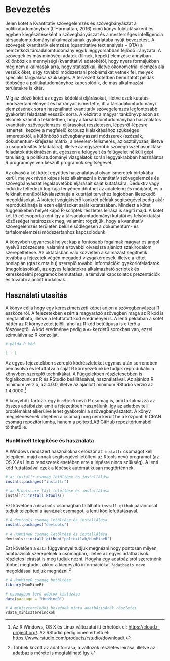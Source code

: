 # Bevezetés

Jelen kötet a Kvantitatív szövegelemzés és szövegbányászat a politikatudományban (L'Harmattan, 2016) című könyv folytatásaként és egyben kiegészítéseként a szövegbányászat és a mesterséges intelligencia társadalomtudományi alkalmazásának gyakorlatába nyújt bevezetést. A szövegek kvantitatív elemzése (quantitative text analysis -- QTA) a nemzetközi társadalomtudomány egyik leggyorsabban fejlődő irányzata. A szövegek és más minőségi adatok (filmek, képek) elemzése annyiban különbözik a mennyiségi (kvantitatív) adatokétól, hogy nyers formájukban még nem alkalmasak arra, hogy statisztikai, illetve ökonometriai elemzés alá vessük őket, s így további módszertani problémákat vetnek fel, melyek speciális tárgyalása szükséges. A tervezett kötetben bemutatott példák többsége a politikatudományhoz kapcsolódik, de más alkalmazási területekre is kitér.

Míg az előző kötet az egyes kódolási eljárásokat, illetve ezek kutatás-módszertani előnyeit és hátrányait ismertette, itt a társadalomtudományi elemzésének során használható kvantitatív szövegelemzés legfontosabb gyakorlati feladatait vesszük sorra. A kézirat a magyar tankönyvpiacon az elsőnek számít a tekintetben, hogy a társadalomtudományban használatos kvantitatív szövegelemzési eljárásokat részletesen, lépésről-lépésre ismerteti, kezdve a megfelelő korpusz kialakításához szükséges ismeretektől, a különböző szövegbányászati módszerek (szózsák, dokumentum-kifejezés mátrix, a névelem-felismerés, az osztályozás, illetve a csoportosítás feladataira), illetve az egyszerűbb szövegösszehasonlítási-feladatok áttekintésén át, egészen a felügyelt és felügyelet nélküli gépi tanulásig, a politikatudományi vizsgálatok során leggyakrabban használatos R programnyelven készült programok segítségével.

Az olvasó a két kötet együttes használatával olyan ismeretek birtokába kerül, melyek révén képes lesz alkalmazni a kvantitatív szövegelemzés és szövegbányászat legalapvetőbb eljárásait saját kutatására. Deduktív vagy induktív felfedező logikája fényében dönthet az adatelemzés módjáról, és a felkínált menüből kiválaszthatja a kutatási tervéhez legjobban illeszkedő megoldásokat. A kötetet végigkísérő konkrét példák segítségével pedig akár reprodukálhatja is ezen eljárásokat saját kutatásában. Mindezt a kötet függelékében helyet kapó R-scriptek részletes leírása is segíti majd. A kötet két fő célcsoportjaként így a társadalomtudományi kutatói és felsőoktatási közösséget határozzuk meg, valamint rögzítjük, hogy a kvantitatív szövegelemzés területén belül elsődlegesen a dokumentum- és tartalomelemzési módszertanhoz kapcsolódunk.

A könyvben ugyancsak helyet kap a fontosabb fogalmak magyar és angol nyelvű szószedete, valamint a további olvasásra ajánlott szakirodalom szerepeltetése. Az oktatásban való közvetlen alkalmazást segíthetik továbbá a fejezetek végén megadott vizsgakérdések, illetve a kötet honlapján (qta.tk.mta.hu) szereplő további információk: gyakorlófeladatok (megoldásokkal), az egyes feladatokra alkalmazható scriptek és kereskedelmi programok bemutatása, a témával kapcsolatos prezentációk és további ajánlott irodalmak.



## Használati utasítás

A könyv célja hogy egy keresztmetszeti képet adjon a szövegbényászat R eszközeiról. A fejezetekben ezért a magyarázó szövegben maga az R kód is megtalálható, illetve a lefuttatott kód eredményei is. A lenti példában a sötét háttér az R környezetet jelöli, ahol az R kód betűtípusa is eltérő a főszövegtől. A kód eredménye pedig a `#>` kezdetű sorokban van, ezzel szimulálva az R konzolját.

```r
# példa R kód

1 + 1
```

Az egyes fejezetekben szereplő kódrészleteket egymás után sorrendben bemásolva és lefuttatva a saját R környezetünkbe tudjuk reprodukálni a könyvben szereplő technikákat. A [Függelékben](#fuggelek) részletesebben is foglalkozunk az R és RStudio beállításaival, használatával. Az ajánlott R minimum verzió, az 4.0.0, illetve az ajánlott minimum RStudio verzió az 1.4.0000.[^rlink]

[^rlink]: Az R Windows, OS X és Linux változatai itt érhetőek el: [https://cloud.r-project.org/](https://cloud.r-project.org/). Az RStudio pedig innen érhető el: [https://www.rstudio.com/products/rstudio/download/](https://www.rstudio.com/products/rstudio/download/).

A könyvhöz tartozik egy `HunMineR` nevű R csomag is, ami tartalmazza az összes adatbázist amit a fejezetkben használunk, így az adatbeviteli problémákat elkerülve lehet gyakorolni a szövegbányászatot. A könyv megjelenésének idejében a csomag még nem került be a központi R CRAN csomag repozitóriumba, hanem a poltextLAB GitHub repozitóriumából tölthető le.

### HunMineR telepítése és használata

A Windows rendszert használóknak először az `installr` csomagot kell telepíteni, majd annak segítségével letölteni az Rtools nevű programot (az OS X és Linux rendszerek esetében erre a lépésre nincs szükség). A lenti kód futtatásával ezek a lépések autómatikusan megtörténnek.

```r
# az installr csomag letöltése és installálása
install.packages("installr")

# az Rtools.exe fájl letöltése és installálása
installr::install.Rtools()
```

Ezt követően a `devtools` csomagban található `install_github` paranccsal tudjuk telepíteni a `HunMineR` csomagot, a lenti kód lefuttatásával. 

```r
# A devtools csomag letöltése és installálása
install.packages("devtools")

# A HunMineR csomag letöltése és installálása
devtools::install_github("poltextlab/HunMineR")
```

Ezt követően a `data` függvénnyel tudjuk megnézni hogy pontosan milyen adatbazisok szerepelnek a csomagban, illetve az egyes adatbázisok részletes leírását is meg tudjuk nézni. Hogyha egy adatbázisról szeretnénk többet megtudni, akkor a kiegészítő információkat `?adatbazis_neve` megoldással tudjuk megnézni.[^intro-1]

[^intro-1]: Többek között az adat forrása, a változók részletes leírása, illetve az adatbázis mérete is megtalálható így.

```r
# A HunMineR csomag betöltése
library(HunMineR)

# csomagban lévő adatok listázása
data(package = "HunMineR")

# A miniszterelnöki beszédek minta adatbázisának részletei
?data_miniszterelnokok
```